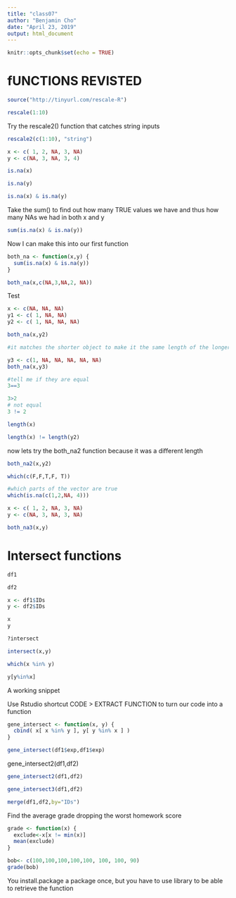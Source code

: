 ```yaml
---
title: "class07"
author: "Benjamin Cho"
date: "April 23, 2019"
output: html_document
---
```


```r
knitr::opts_chunk$set(echo = TRUE)
```


# fUNCTIONS REVISTED

```r
source("http://tinyurl.com/rescale-R")
```

```r
rescale(1:10)
```

Try the rescale2() function that catches string inputs
```r
rescale2(c(1:10), "string")
```

```r
x <- c( 1, 2, NA, 3, NA)
y <- c(NA, 3, NA, 3, 4)
```

```r
is.na(x)
```

```r
is.na(y)
```

```r
is.na(x) & is.na(y)
```

Take the sum() to find out how many TRUE values we have and thus how many NAs we had in both x and y


```r
sum(is.na(x) & is.na(y))
```

Now I can make this into our first function
```r
both_na <- function(x,y) {
  sum(is.na(x) & is.na(y))
}
```

```r
both_na(x,c(NA,3,NA,2, NA))
```

Test
```r
x <- c(NA, NA, NA)
y1 <- c( 1, NA, NA)
y2 <- c( 1, NA, NA, NA)
```

```r
both_na(x,y2)

#it matches the shorter object to make it the same length of the longer one. It will recycle back the shorter object
```

```r
y3 <- c(1, NA, NA, NA, NA, NA)
both_na(x,y3)
```

```r
#tell me if they are equal
3==3

3>2
# not equal
3 != 2
```

```r
length(x)
```
```r
length(x) != length(y2)
```
now lets try the both_na2 function because it was a different length
```r
both_na2(x,y2)
```

```r
which(c(F,F,T,F, T))

#which parts of the vector are true
which(is.na(c(1,2,NA, 4)))
```

```r
x <- c( 1, 2, NA, 3, NA)
y <- c(NA, 3, NA, 3, NA)

both_na3(x,y)
```


# Intersect functions

```r
df1
```

```r
df2
```

```r
x <- df1$IDs
y <- df2$IDs

x
y
```

```r
?intersect
```
```r
intersect(x,y)
```

```r
which(x %in% y)
```
```r
y[y%in%x]
```
A working snippet

Use Rstudio shortcut CODE > EXTRACT FUNCTION to turn our code into a function
```r
gene_intersect <- function(x, y) {
  cbind( x[ x %in% y ], y[ y %in% x ] )
}
```

```r
gene_intersect(df1$exp,df1$exp)
```
gene_intersect2(df1,df2)
```r
gene_intersect2(df1,df2)
```

```r
gene_intersect3(df1,df2)
```



```r
merge(df1,df2,by="IDs")
```

Find the average grade dropping the worst homework score

```r
grade <- function(x) {
  exclude<-x[x != min(x)]
  mean(exclude)
}
```

```r
bob<- c(100,100,100,100,100, 100, 100, 90)
grade(bob)
```

You install.package a package once, but you have to use library to be able to retrieve the function
```r

```






